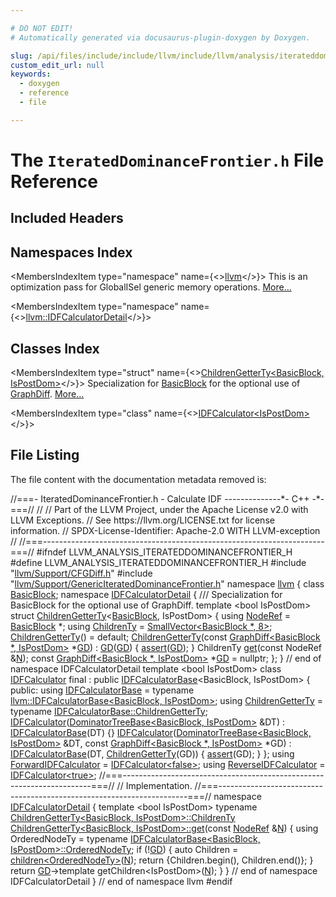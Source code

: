 ```yaml
---

# DO NOT EDIT!
# Automatically generated via docusaurus-plugin-doxygen by Doxygen.

slug: /api/files/include/include/llvm/include/llvm/analysis/iterateddominancefrontier-h
custom_edit_url: null
keywords:
  - doxygen
  - reference
  - file

---
```





# The `IteratedDominanceFrontier.h` File Reference

<DoxygenPage pluginConfig={pluginConfig}>



## Included Headers

<IncludesList>
<IncludesListItem
  filePath="llvm/Support/CFGDiff.h"
  permalink="/docs/api/files/include/include/llvm/include/llvm/support/cfgdiff-h"
  isLocal="true" />
<IncludesListItem
  filePath="llvm/Support/GenericIteratedDominanceFrontier.h"
  permalink="/docs/api/files/include/include/llvm/include/llvm/support/genericiterateddominancefrontier-h"
  isLocal="true" />
</IncludesList>

## Namespaces Index

<MembersIndex>

<MembersIndexItem
  type="namespace"
  name={<><a href="/docs/api/namespaces/llvm">llvm</a></>}>
This is an optimization pass for GlobalISel generic memory operations. <a href="/docs/api/namespaces/llvm/#details">More...</a>
</MembersIndexItem>

<MembersIndexItem
  type="namespace"
  name={<><a href="/docs/api/namespaces/llvm/idfcalculatordetail">llvm::IDFCalculatorDetail</a></>}>
</MembersIndexItem>

</MembersIndex>

## Classes Index

<MembersIndex>

<MembersIndexItem
  type="struct"
  name={<><a href="/docs/api/structs/llvm/idfcalculatordetail/childrengetterty-48c513751fec59f894901b1a7a36caad">ChildrenGetterTy&lt;BasicBlock, IsPostDom&gt;</a></>}>
Specialization for <a href="/docs/api/classes/llvm/basicblock">BasicBlock</a> for the optional use of <a href="/docs/api/classes/llvm/graphdiff">GraphDiff</a>. <a href="/docs/api/structs/llvm/idfcalculatordetail/childrengetterty-48c513751fec59f894901b1a7a36caad/#details">More...</a>
</MembersIndexItem>

<MembersIndexItem
  type="class"
  name={<><a href="/docs/api/classes/llvm/idfcalculator">IDFCalculator&lt;IsPostDom&gt;</a></>}>
</MembersIndexItem>

</MembersIndex>


## File Listing

The file content with the documentation metadata removed is:

<ProgramListing>

<Link id="l00001" /><CodeLine lineNumber="1"><Highlight kind="comment">//===- IteratedDominanceFrontier.h - Calculate IDF --------------&#42;- C++ -&#42;-===//</Highlight><Highlight kind="normal"></Highlight></CodeLine>
<Link id="l00002" /><CodeLine lineNumber="2"><Highlight kind="normal"></Highlight><Highlight kind="comment">//</Highlight><Highlight kind="normal"></Highlight></CodeLine>
<Link id="l00003" /><CodeLine lineNumber="3"><Highlight kind="normal"></Highlight><Highlight kind="comment">// Part of the LLVM Project, under the Apache License v2.0 with LLVM Exceptions.</Highlight><Highlight kind="normal"></Highlight></CodeLine>
<Link id="l00004" /><CodeLine lineNumber="4"><Highlight kind="normal"></Highlight><Highlight kind="comment">// See https://llvm.org/LICENSE.txt for license information.</Highlight><Highlight kind="normal"></Highlight></CodeLine>
<Link id="l00005" /><CodeLine lineNumber="5"><Highlight kind="normal"></Highlight><Highlight kind="comment">// SPDX-License-Identifier: Apache-2.0 WITH LLVM-exception</Highlight><Highlight kind="normal"></Highlight></CodeLine>
<Link id="l00006" /><CodeLine lineNumber="6"><Highlight kind="normal"></Highlight><Highlight kind="comment">//</Highlight><Highlight kind="normal"></Highlight></CodeLine>
<Link id="l00007" /><CodeLine lineNumber="7"><Highlight kind="normal"></Highlight><Highlight kind="comment">//===----------------------------------------------------------------------===//</Highlight><Highlight kind="normal"></Highlight></CodeLine>
<Link id="l00008" /><CodeLine lineNumber="8"><Highlight kind="normal"></Highlight></CodeLine>
<Link id="l00009" /><CodeLine lineNumber="9"><Highlight kind="normal"></Highlight><Highlight kind="preprocessor">#ifndef LLVM&#95;ANALYSIS&#95;ITERATEDDOMINANCEFRONTIER&#95;H</Highlight><Highlight kind="normal"></Highlight></CodeLine>
<Link id="l00010" /><CodeLine lineNumber="10"><Highlight kind="normal"></Highlight><Highlight kind="preprocessor">#define LLVM&#95;ANALYSIS&#95;ITERATEDDOMINANCEFRONTIER&#95;H</Highlight><Highlight kind="normal"></Highlight></CodeLine>
<Link id="l00011" /><CodeLine lineNumber="11"><Highlight kind="normal"></Highlight></CodeLine>
<Link id="l00012" /><CodeLine lineNumber="12"><Highlight kind="normal"></Highlight><Highlight kind="preprocessor">#include &quot;<a href="/docs/api/files/include/include/llvm/include/llvm/support/cfgdiff-h">llvm/Support/CFGDiff.h</a>&quot;</Highlight><Highlight kind="normal"></Highlight></CodeLine>
<Link id="l00013" /><CodeLine lineNumber="13"><Highlight kind="normal"></Highlight><Highlight kind="preprocessor">#include &quot;<a href="/docs/api/files/include/include/llvm/include/llvm/support/genericiterateddominancefrontier-h">llvm/Support/GenericIteratedDominanceFrontier.h</a>&quot;</Highlight><Highlight kind="normal"></Highlight></CodeLine>
<Link id="l00014" /><CodeLine lineNumber="14"><Highlight kind="normal"></Highlight></CodeLine>
<Link id="l00015" /><CodeLine lineNumber="15"><Highlight kind="normal"></Highlight><Highlight kind="keyword">namespace </Highlight><Highlight kind="normal"><a href="/docs/api/namespaces/llvm">llvm</a> &#123;</Highlight></CodeLine>
<Link id="l00016" /><CodeLine lineNumber="16"><Highlight kind="normal"></Highlight></CodeLine>
<Link id="l00017" /><CodeLine lineNumber="17"><Highlight kind="normal"></Highlight><Highlight kind="keyword">class </Highlight><Highlight kind="normal"><a href="/docs/api/classes/llvm/basicblock">BasicBlock</a>;</Highlight></CodeLine>
<Link id="l00018" /><CodeLine lineNumber="18"><Highlight kind="normal"></Highlight></CodeLine>
<Link id="l00019" /><CodeLine lineNumber="19" lineLink="/docs/api/namespaces/llvm/idfcalculatordetail"><Highlight kind="normal"></Highlight><Highlight kind="keyword">namespace </Highlight><Highlight kind="normal"><a href="/docs/api/namespaces/llvm/idfcalculatordetail">IDFCalculatorDetail</a> &#123;</Highlight></CodeLine>
<Link id="l00020" /><CodeLine lineNumber="20"><Highlight kind="normal"></Highlight><Highlight kind="comment"></Highlight></CodeLine>
<Link id="l00021" /><CodeLine lineNumber="21"><Highlight kind="comment">/// Specialization for BasicBlock for the optional use of GraphDiff.</Highlight><Highlight kind="normal"></Highlight></CodeLine>
<Link id="l00022" /><CodeLine lineNumber="22" lineLink="/docs/api/structs/llvm/idfcalculatordetail/childrengetterty-48c513751fec59f894901b1a7a36caad"><Highlight kind="normal"></Highlight><Highlight kind="keyword">template</Highlight><Highlight kind="normal"> &lt;</Highlight><Highlight kind="keywordtype">bool</Highlight><Highlight kind="normal"> IsPostDom&gt; </Highlight><Highlight kind="keyword">struct </Highlight><Highlight kind="normal"><a href="/docs/api/structs/llvm/idfcalculatordetail/childrengetterty-48c513751fec59f894901b1a7a36caad/#a5085a790ec4b20d800d40f8578ac0950">ChildrenGetterTy</a>&lt;<a href="/docs/api/classes/llvm/basicblock">BasicBlock</a>, IsPostDom&gt; &#123;</Highlight></CodeLine>
<Link id="l00023" /><CodeLine lineNumber="23" lineLink="/docs/api/structs/llvm/idfcalculatordetail/childrengetterty-48c513751fec59f894901b1a7a36caad/#a00a3ee6b249a06ece0850761dd2e40bb"><Highlight kind="normal">  </Highlight><Highlight kind="keyword">using </Highlight><Highlight kind="normal"><a href="/docs/api/structs/llvm/idfcalculatordetail/childrengetterty-48c513751fec59f894901b1a7a36caad/#a00a3ee6b249a06ece0850761dd2e40bb">NodeRef</a> = <a href="/docs/api/classes/llvm/basicblock">BasicBlock</a> &#42;;</Highlight></CodeLine>
<Link id="l00024" /><CodeLine lineNumber="24" lineLink="/docs/api/structs/llvm/idfcalculatordetail/childrengetterty-48c513751fec59f894901b1a7a36caad/#afa1ebe9e93b0070611ab96bd3857652c"><Highlight kind="normal">  </Highlight><Highlight kind="keyword">using </Highlight><Highlight kind="normal"><a href="/docs/api/structs/llvm/idfcalculatordetail/childrengetterty-48c513751fec59f894901b1a7a36caad/#afa1ebe9e93b0070611ab96bd3857652c">ChildrenTy</a> = <a href="/docs/api/classes/llvm/smallvector">SmallVector&lt;BasicBlock &#42;, 8&gt;</a>;</Highlight></CodeLine>
<Link id="l00025" /><CodeLine lineNumber="25"><Highlight kind="normal"></Highlight></CodeLine>
<Link id="l00026" /><CodeLine lineNumber="26" lineLink="/docs/api/structs/llvm/idfcalculatordetail/childrengetterty-48c513751fec59f894901b1a7a36caad/#a5085a790ec4b20d800d40f8578ac0950"><Highlight kind="normal">  <a href="/docs/api/structs/llvm/idfcalculatordetail/childrengetterty-48c513751fec59f894901b1a7a36caad/#a5085a790ec4b20d800d40f8578ac0950">ChildrenGetterTy</a>() = </Highlight><Highlight kind="keywordflow">default</Highlight><Highlight kind="normal">;</Highlight></CodeLine>
<Link id="l00027" /><CodeLine lineNumber="27" lineLink="/docs/api/structs/llvm/idfcalculatordetail/childrengetterty-48c513751fec59f894901b1a7a36caad/#a39ef4dcc2f91cae3c2628bef2d921977"><Highlight kind="normal">  <a href="/docs/api/structs/llvm/idfcalculatordetail/childrengetterty-48c513751fec59f894901b1a7a36caad/#a39ef4dcc2f91cae3c2628bef2d921977">ChildrenGetterTy</a>(</Highlight><Highlight kind="keyword">const</Highlight><Highlight kind="normal"> <a href="/docs/api/classes/llvm/graphdiff">GraphDiff&lt;BasicBlock &#42;, IsPostDom&gt;</a> &#42;<a href="/docs/api/structs/llvm/idfcalculatordetail/childrengetterty-48c513751fec59f894901b1a7a36caad/#a83dd1993218a44f4cdaaca49da961c56">GD</a>) : <a href="/docs/api/structs/llvm/idfcalculatordetail/childrengetterty-48c513751fec59f894901b1a7a36caad/#a83dd1993218a44f4cdaaca49da961c56">GD</a>(<a href="/docs/api/structs/llvm/idfcalculatordetail/childrengetterty-48c513751fec59f894901b1a7a36caad/#a83dd1993218a44f4cdaaca49da961c56">GD</a>) &#123;</Highlight></CodeLine>
<Link id="l00028" /><CodeLine lineNumber="28"><Highlight kind="normal">    <a href="/docs/api/files/lib/lib/target/lib/target/amdgpu/silowercontrolflow-cpp/#a4868c5d81c5ccc98c47aeab6244346a0">assert</a>(<a href="/docs/api/structs/llvm/idfcalculatordetail/childrengetterty-48c513751fec59f894901b1a7a36caad/#a83dd1993218a44f4cdaaca49da961c56">GD</a>);</Highlight></CodeLine>
<Link id="l00029" /><CodeLine lineNumber="29"><Highlight kind="normal">  &#125;</Highlight></CodeLine>
<Link id="l00030" /><CodeLine lineNumber="30"><Highlight kind="normal"></Highlight></CodeLine>
<Link id="l00031" /><CodeLine lineNumber="31"><Highlight kind="normal">  ChildrenTy <a href="/docs/api/structs/llvm/idfcalculatordetail/childrengetterty/#a5f1b15474259d49fb4668ce85d797ab8">get</a>(</Highlight><Highlight kind="keyword">const</Highlight><Highlight kind="normal"> NodeRef &amp;<a href="/docs/api/files/lib/lib/support/regcomp-c/#a0240ac851181b84ac374872dc5434ee4">N</a>);</Highlight></CodeLine>
<Link id="l00032" /><CodeLine lineNumber="32"><Highlight kind="normal"></Highlight></CodeLine>
<Link id="l00033" /><CodeLine lineNumber="33" lineLink="/docs/api/structs/llvm/idfcalculatordetail/childrengetterty-48c513751fec59f894901b1a7a36caad/#a83dd1993218a44f4cdaaca49da961c56"><Highlight kind="normal">  </Highlight><Highlight kind="keyword">const</Highlight><Highlight kind="normal"> <a href="/docs/api/classes/llvm/graphdiff">GraphDiff&lt;BasicBlock &#42;, IsPostDom&gt;</a> &#42;<a href="/docs/api/structs/llvm/idfcalculatordetail/childrengetterty-48c513751fec59f894901b1a7a36caad/#a83dd1993218a44f4cdaaca49da961c56">GD</a> = </Highlight><Highlight kind="keyword">nullptr</Highlight><Highlight kind="normal">;</Highlight></CodeLine>
<Link id="l00034" /><CodeLine lineNumber="34"><Highlight kind="normal">&#125;;</Highlight></CodeLine>
<Link id="l00035" /><CodeLine lineNumber="35"><Highlight kind="normal"></Highlight></CodeLine>
<Link id="l00036" /><CodeLine lineNumber="36"><Highlight kind="normal">&#125; </Highlight><Highlight kind="comment">// end of namespace IDFCalculatorDetail</Highlight><Highlight kind="normal"></Highlight></CodeLine>
<Link id="l00037" /><CodeLine lineNumber="37"><Highlight kind="normal"></Highlight></CodeLine>
<Link id="l00038" /><CodeLine lineNumber="38"><Highlight kind="normal"></Highlight><Highlight kind="keyword">template</Highlight><Highlight kind="normal"> &lt;</Highlight><Highlight kind="keywordtype">bool</Highlight><Highlight kind="normal"> IsPostDom&gt;</Highlight></CodeLine>
<Link id="l00039" /><CodeLine lineNumber="39" lineLink="/docs/api/classes/llvm/idfcalculator"><Highlight kind="normal"></Highlight><Highlight kind="keyword">class </Highlight><Highlight kind="normal"><a href="/docs/api/classes/llvm/idfcalculator/#a0db3df213f6c428f2c8e330f792f6e82">IDFCalculator</a> final : </Highlight><Highlight kind="keyword">public</Highlight><Highlight kind="normal"> <a href="/docs/api/classes/llvm/idfcalculator/#a1c8385fc8ca6c3265d127bcaee28960b">IDFCalculatorBase</a>&lt;BasicBlock, IsPostDom&gt; &#123;</Highlight></CodeLine>
<Link id="l00040" /><CodeLine lineNumber="40"><Highlight kind="normal"></Highlight><Highlight kind="keyword">public</Highlight><Highlight kind="normal">:</Highlight></CodeLine>
<Link id="l00041" /><CodeLine lineNumber="41" lineLink="/docs/api/classes/llvm/idfcalculator/#a1c8385fc8ca6c3265d127bcaee28960b"><Highlight kind="normal">  </Highlight><Highlight kind="keyword">using </Highlight><Highlight kind="normal"><a href="/docs/api/classes/llvm/idfcalculator/#a1c8385fc8ca6c3265d127bcaee28960b">IDFCalculatorBase</a> =</Highlight></CodeLine>
<Link id="l00042" /><CodeLine lineNumber="42"><Highlight kind="normal">      </Highlight><Highlight kind="keyword">typename</Highlight><Highlight kind="normal"> <a href="/docs/api/classes/llvm/idfcalculatorbase">llvm::IDFCalculatorBase&lt;BasicBlock, IsPostDom&gt;</a>;</Highlight></CodeLine>
<Link id="l00043" /><CodeLine lineNumber="43" lineLink="/docs/api/classes/llvm/idfcalculator/#a444f8a1ae9f8992d2fe39129805d3485"><Highlight kind="normal">  </Highlight><Highlight kind="keyword">using </Highlight><Highlight kind="normal"><a href="/docs/api/classes/llvm/idfcalculator/#a444f8a1ae9f8992d2fe39129805d3485">ChildrenGetterTy</a> = </Highlight><Highlight kind="keyword">typename</Highlight><Highlight kind="normal"> <a href="/docs/api/classes/llvm/idfcalculatorbase/#ad53b6924f735860e99160efbe46fc23f">IDFCalculatorBase::ChildrenGetterTy</a>;</Highlight></CodeLine>
<Link id="l00044" /><CodeLine lineNumber="44"><Highlight kind="normal"></Highlight></CodeLine>
<Link id="l00045" /><CodeLine lineNumber="45" lineLink="/docs/api/classes/llvm/idfcalculator/#a0db3df213f6c428f2c8e330f792f6e82"><Highlight kind="normal">  <a href="/docs/api/classes/llvm/idfcalculator/#a0db3df213f6c428f2c8e330f792f6e82">IDFCalculator</a>(<a href="/docs/api/classes/llvm/dominatortreebase">DominatorTreeBase&lt;BasicBlock, IsPostDom&gt;</a> &amp;DT)</Highlight></CodeLine>
<Link id="l00046" /><CodeLine lineNumber="46"><Highlight kind="normal">      : <a href="/docs/api/classes/llvm/idfcalculator/#a1c8385fc8ca6c3265d127bcaee28960b">IDFCalculatorBase</a>(DT) &#123;&#125;</Highlight></CodeLine>
<Link id="l00047" /><CodeLine lineNumber="47"><Highlight kind="normal"></Highlight></CodeLine>
<Link id="l00048" /><CodeLine lineNumber="48" lineLink="/docs/api/classes/llvm/idfcalculator/#a06a83596a30ab20bff2f075ddba087db"><Highlight kind="normal">  <a href="/docs/api/classes/llvm/idfcalculator/#a06a83596a30ab20bff2f075ddba087db">IDFCalculator</a>(<a href="/docs/api/classes/llvm/dominatortreebase">DominatorTreeBase&lt;BasicBlock, IsPostDom&gt;</a> &amp;DT,</Highlight></CodeLine>
<Link id="l00049" /><CodeLine lineNumber="49"><Highlight kind="normal">                </Highlight><Highlight kind="keyword">const</Highlight><Highlight kind="normal"> <a href="/docs/api/classes/llvm/graphdiff">GraphDiff&lt;BasicBlock &#42;, IsPostDom&gt;</a> &#42;GD)</Highlight></CodeLine>
<Link id="l00050" /><CodeLine lineNumber="50"><Highlight kind="normal">      : <a href="/docs/api/classes/llvm/idfcalculator/#a1c8385fc8ca6c3265d127bcaee28960b">IDFCalculatorBase</a>(DT, <a href="/docs/api/classes/llvm/idfcalculator/#a444f8a1ae9f8992d2fe39129805d3485">ChildrenGetterTy</a>(GD)) &#123;</Highlight></CodeLine>
<Link id="l00051" /><CodeLine lineNumber="51"><Highlight kind="normal">    <a href="/docs/api/files/lib/lib/target/lib/target/amdgpu/silowercontrolflow-cpp/#a4868c5d81c5ccc98c47aeab6244346a0">assert</a>(GD);</Highlight></CodeLine>
<Link id="l00052" /><CodeLine lineNumber="52"><Highlight kind="normal">  &#125;</Highlight></CodeLine>
<Link id="l00053" /><CodeLine lineNumber="53"><Highlight kind="normal">&#125;;</Highlight></CodeLine>
<Link id="l00054" /><CodeLine lineNumber="54"><Highlight kind="normal"></Highlight></CodeLine>
<Link id="l00055" /><CodeLine lineNumber="55" lineLink="/docs/api/namespaces/llvm/#a9244cca1af4fa8be6df93278d8a191aa"><Highlight kind="normal"></Highlight><Highlight kind="keyword">using </Highlight><Highlight kind="normal"><a href="/docs/api/namespaces/llvm/#a9244cca1af4fa8be6df93278d8a191aa">ForwardIDFCalculator</a> = <a href="/docs/api/classes/llvm/idfcalculator">IDFCalculator&lt;false&gt;</a>;</Highlight></CodeLine>
<Link id="l00056" /><CodeLine lineNumber="56" lineLink="/docs/api/namespaces/llvm/#a73ff18630b2e2336aeac60a434f7cd0f"><Highlight kind="normal"></Highlight><Highlight kind="keyword">using </Highlight><Highlight kind="normal"><a href="/docs/api/namespaces/llvm/#a73ff18630b2e2336aeac60a434f7cd0f">ReverseIDFCalculator</a> = <a href="/docs/api/classes/llvm/idfcalculator">IDFCalculator&lt;true&gt;</a>;</Highlight></CodeLine>
<Link id="l00057" /><CodeLine lineNumber="57"><Highlight kind="normal"></Highlight></CodeLine>
<Link id="l00058" /><CodeLine lineNumber="58"><Highlight kind="normal"></Highlight><Highlight kind="comment">//===----------------------------------------------------------------------===//</Highlight><Highlight kind="normal"></Highlight></CodeLine>
<Link id="l00059" /><CodeLine lineNumber="59"><Highlight kind="normal"></Highlight><Highlight kind="comment">// Implementation.</Highlight><Highlight kind="normal"></Highlight></CodeLine>
<Link id="l00060" /><CodeLine lineNumber="60"><Highlight kind="normal"></Highlight><Highlight kind="comment">//===----------------------------------------------------------------------===//</Highlight><Highlight kind="normal"></Highlight></CodeLine>
<Link id="l00061" /><CodeLine lineNumber="61"><Highlight kind="normal"></Highlight></CodeLine>
<Link id="l00062" /><CodeLine lineNumber="62"><Highlight kind="normal"></Highlight><Highlight kind="keyword">namespace </Highlight><Highlight kind="normal"><a href="/docs/api/namespaces/llvm/idfcalculatordetail">IDFCalculatorDetail</a> &#123;</Highlight></CodeLine>
<Link id="l00063" /><CodeLine lineNumber="63"><Highlight kind="normal"></Highlight></CodeLine>
<Link id="l00064" /><CodeLine lineNumber="64"><Highlight kind="normal"></Highlight><Highlight kind="keyword">template</Highlight><Highlight kind="normal"> &lt;</Highlight><Highlight kind="keywordtype">bool</Highlight><Highlight kind="normal"> IsPostDom&gt;</Highlight></CodeLine>
<Link id="l00065" /><CodeLine lineNumber="65"><Highlight kind="normal"></Highlight><Highlight kind="keyword">typename</Highlight><Highlight kind="normal"> <a href="/docs/api/structs/llvm/idfcalculatordetail/childrengetterty-48c513751fec59f894901b1a7a36caad/#afa1ebe9e93b0070611ab96bd3857652c">ChildrenGetterTy&lt;BasicBlock, IsPostDom&gt;::ChildrenTy</a></Highlight></CodeLine>
<Link id="l00066" /><CodeLine lineNumber="66" lineLink="/docs/api/structs/llvm/idfcalculatordetail/childrengetterty-48c513751fec59f894901b1a7a36caad/#a22d6c86bce34c03d338ad002bba82885"><Highlight kind="normal"><a href="/docs/api/structs/llvm/idfcalculatordetail/childrengetterty/#a5f1b15474259d49fb4668ce85d797ab8">ChildrenGetterTy&lt;BasicBlock, IsPostDom&gt;::get</a>(</Highlight><Highlight kind="keyword">const</Highlight><Highlight kind="normal"> <a href="/docs/api/structs/llvm/idfcalculatordetail/childrengetterty-48c513751fec59f894901b1a7a36caad/#a00a3ee6b249a06ece0850761dd2e40bb">NodeRef</a> &amp;<a href="/docs/api/files/lib/lib/support/regcomp-c/#a0240ac851181b84ac374872dc5434ee4">N</a>) &#123;</Highlight></CodeLine>
<Link id="l00067" /><CodeLine lineNumber="67"><Highlight kind="normal"></Highlight></CodeLine>
<Link id="l00068" /><CodeLine lineNumber="68"><Highlight kind="normal">  </Highlight><Highlight kind="keyword">using </Highlight><Highlight kind="normal">OrderedNodeTy =</Highlight></CodeLine>
<Link id="l00069" /><CodeLine lineNumber="69"><Highlight kind="normal">      </Highlight><Highlight kind="keyword">typename</Highlight><Highlight kind="normal"> <a href="/docs/api/classes/llvm/idfcalculatorbase/#ac2ed31d022ad67adcc89f805daeefba0">IDFCalculatorBase&lt;BasicBlock, IsPostDom&gt;::OrderedNodeTy</a>;</Highlight></CodeLine>
<Link id="l00070" /><CodeLine lineNumber="70"><Highlight kind="normal"></Highlight></CodeLine>
<Link id="l00071" /><CodeLine lineNumber="71"><Highlight kind="normal">  </Highlight><Highlight kind="keywordflow">if</Highlight><Highlight kind="normal"> (!<a href="/docs/api/structs/llvm/idfcalculatordetail/childrengetterty-48c513751fec59f894901b1a7a36caad/#a83dd1993218a44f4cdaaca49da961c56">GD</a>) &#123;</Highlight></CodeLine>
<Link id="l00072" /><CodeLine lineNumber="72"><Highlight kind="normal">    </Highlight><Highlight kind="keyword">auto</Highlight><Highlight kind="normal"> Children = <a href="/docs/api/namespaces/llvm/#acc2e6a2001a5f102f18060a53520e82b">children&lt;OrderedNodeTy&gt;</a>(<a href="/docs/api/files/lib/lib/support/regcomp-c/#a0240ac851181b84ac374872dc5434ee4">N</a>);</Highlight></CodeLine>
<Link id="l00073" /><CodeLine lineNumber="73"><Highlight kind="normal">    </Highlight><Highlight kind="keywordflow">return</Highlight><Highlight kind="normal"> &#123;Children.begin(), Children.end()&#125;;</Highlight></CodeLine>
<Link id="l00074" /><CodeLine lineNumber="74"><Highlight kind="normal">  &#125;</Highlight></CodeLine>
<Link id="l00075" /><CodeLine lineNumber="75"><Highlight kind="normal"></Highlight></CodeLine>
<Link id="l00076" /><CodeLine lineNumber="76"><Highlight kind="normal">  </Highlight><Highlight kind="keywordflow">return</Highlight><Highlight kind="normal"> <a href="/docs/api/structs/llvm/idfcalculatordetail/childrengetterty-48c513751fec59f894901b1a7a36caad/#a83dd1993218a44f4cdaaca49da961c56">GD</a>-&gt;template getChildren&lt;IsPostDom&gt;(<a href="/docs/api/files/lib/lib/support/regcomp-c/#a0240ac851181b84ac374872dc5434ee4">N</a>);</Highlight></CodeLine>
<Link id="l00077" /><CodeLine lineNumber="77"><Highlight kind="normal">&#125;</Highlight></CodeLine>
<Link id="l00078" /><CodeLine lineNumber="78"><Highlight kind="normal"></Highlight></CodeLine>
<Link id="l00079" /><CodeLine lineNumber="79"><Highlight kind="normal">&#125; </Highlight><Highlight kind="comment">// end of namespace IDFCalculatorDetail</Highlight><Highlight kind="normal"></Highlight></CodeLine>
<Link id="l00080" /><CodeLine lineNumber="80"><Highlight kind="normal"></Highlight></CodeLine>
<Link id="l00081" /><CodeLine lineNumber="81"><Highlight kind="normal">&#125; </Highlight><Highlight kind="comment">// end of namespace llvm</Highlight><Highlight kind="normal"></Highlight></CodeLine>
<Link id="l00082" /><CodeLine lineNumber="82"><Highlight kind="normal"></Highlight></CodeLine>
<Link id="l00083" /><CodeLine lineNumber="83"><Highlight kind="normal"></Highlight><Highlight kind="preprocessor">#endif</Highlight></CodeLine>

</ProgramListing>

</DoxygenPage>
